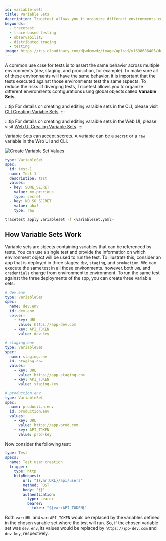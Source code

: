```yaml
---
id: variable-sets
title: Variable Sets
description: Tracetest allows you to organize different environments configurations using global objects called Variable Sets.
keywords:
  - tracetest
  - trace-based testing
  - observability
  - distributed tracing
  - testing
image: https://res.cloudinary.com/djwdcmwdz/image/upload/v1698686403/docs/Blog_Thumbnail_14_rsvkmo.jpg
---
```


A common use case for tests is to assert the same behavior across multiple environments (dev, staging, and production, for example). To make sure all of these environments will have the same behavior, it is important that the tests executed against those environments test the same aspects. To reduce the risks of diverging tests, Tracetest allows you to organize different environments configurations using global objects called **Variable Sets**.

:::tip
For details on creating and editing varaible sets in the CLI, please visit [CLI Creating Variable Sets](/cli/creating-variable-sets).
:::

:::tip
For details on creating and editing varaible sets in the Web UI, please visit [Web UI Creating Variable Sets](/web-ui/creating-variable-sets).
:::

Variable Sets can accept secrets. A variable can be a `secret` or a `raw` variable in the Web UI and CLI. 

![Create Variable Set Values](../img/create-variable-set-values.png)

```yaml
type: VariableSet
spec:
  id: test-1
  name: Test 1
  description: test
  values:
  - key: SOME_SECRET
    value: my-precious
    type: secret
  - key: NO_SO_SECRET
    value: aha!
    type: raw
```

```sh
tracetest apply variableset -f <variableset.yaml>
```

## How Variable Sets Work

Variable sets are objects containing variables that can be referenced by tests. You can use a single test and provide the information on which environment object will be used to run the test. To illustrate this, consider an app that is deployed in three stages: `dev`, `staging`, and `production`. We can execute the same test in all those environments, however, both `URL` and `credentials` change from environment to environment. To run the same test against the three deployments of the app, you can create three variable sets:

```yaml
# dev.env
type: VariableSet
spec:
  name: dev.env
  id: dev.env
  values:
    - key: URL
      value: https://app-dev.com
    - key: API_TOKEN
      value: dev-key
```

```yaml
# staging.env
type: VariableSet
spec:
  name: staging.env
  id: staging.env
  values:
    - key: URL
      value: https://app-staging.com
    - key: API_TOKEN
      value: staging-key
```

```yaml
# production.env
type: VariableSet
spec:
  name: production.env
  id: production.env
  values:
    - key: URL
      value: https://app-prod.com
    - key: API_TOKEN
      value: prod-key
```

Now consider the following test:

```yaml
type: Test
specs:
  name: Test user creation
  trigger:
    type: http
    httpRequest:
        url: "${var:URL}/api/users"
        method: POST
        body: '{}'
        authentication:
          type: bearer
          bearer:
            token: "${var:API_TOKEN}"
```

Both `var:URL` and `var:API_TOKEN` would be replaced by the variables defined in the chosen variable set where the test will run. So, if the chosen variable set was `dev.env`, its values would be replaced by `https://app-dev.com` and `dev-key`, respectively.
